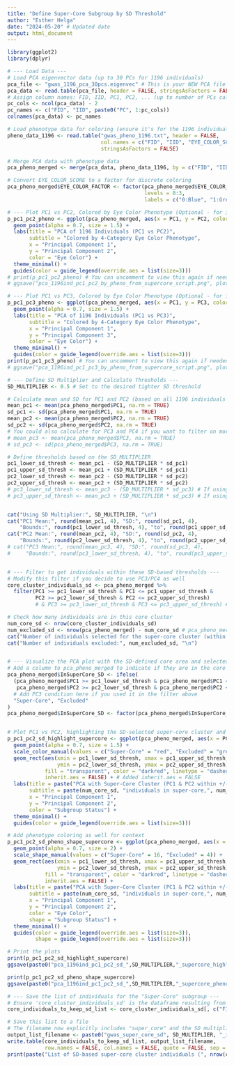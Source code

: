 ```yaml
---
title: "Define Super-Core Subgroup by SD Threshold"
author: "Esther Helga"
date: "2024-05-20" # Updated date
output: html_document
---
```


```r

library(ggplot2)
library(dplyr)

```

```r

# --- Load Data ---
# Load PCA eigenvector data (up to 30 PCs for 1196 individuals)
pca_file <- "gwas_1196_pca_30pcs.eigenvec" # This is your NEW PCA file for the 1196 individuals
pca_data <- read.table(pca_file, header = FALSE, stringsAsFactors = FALSE)
# Assign column names: FID, IID, PC1, PC2, ... (up to number of PCs calculated)
pc_cols <- ncol(pca_data) - 2
pc_names <- c("FID", "IID", paste0("PC", 1:pc_cols))
colnames(pca_data) <- pc_names

# Load phenotype data for coloring (ensure it's for the 1196 individuals)
pheno_data_1196 <- read.table("gwas_pheno_1196.txt", header = FALSE, 
                              col.names = c("FID", "IID", "EYE_COLOR_SCORE"), 
                              stringsAsFactors = FALSE)

# Merge PCA data with phenotype data
pca_pheno_merged <- merge(pca_data, pheno_data_1196, by = c("FID", "IID"))

# Convert EYE_COLOR_SCORE to a factor for discrete coloring
pca_pheno_merged$EYE_COLOR_FACTOR <- factor(pca_pheno_merged$EYE_COLOR_SCORE, 
                                            levels = 0:3, 
                                            labels = c("0:Blue", "1:Green/BG", "2:Hazel", "3:Brown"))

```


```r

# --- Plot PC1 vs PC2, Colored by Eye Color Phenotype (Optional - for initial visualization) ---
p_pc1_pc2_pheno <- ggplot(pca_pheno_merged, aes(x = PC1, y = PC2, color = EYE_COLOR_FACTOR)) +
  geom_point(alpha = 0.7, size = 1.5) +
  labs(title = "PCA of 1196 Individuals (PC1 vs PC2)",
       subtitle = "Colored by 4-Category Eye Color Phenotype",
       x = "Principal Component 1",
       y = "Principal Component 2",
       color = "Eye Color") +
  theme_minimal() +
  guides(color = guide_legend(override.aes = list(size=3))) 
# print(p_pc1_pc2_pheno) # You can uncomment to view this again if needed
# ggsave("pca_1196ind_pc1_pc2_by_pheno_from_supercore_script.png", plot = p_pc1_pc2_pheno, width = 8, height = 6, dpi = 300)

# --- Plot PC1 vs PC3, Colored by Eye Color Phenotype (Optional - for initial visualization) ---
p_pc1_pc3_pheno <- ggplot(pca_pheno_merged, aes(x = PC1, y = PC3, color = EYE_COLOR_FACTOR)) +
  geom_point(alpha = 0.7, size = 1.5) +
  labs(title = "PCA of 1196 Individuals (PC1 vs PC3)",
       subtitle = "Colored by 4-Category Eye Color Phenotype",
       x = "Principal Component 1",
       y = "Principal Component 3",
       color = "Eye Color") +
  theme_minimal() +
  guides(color = guide_legend(override.aes = list(size=3)))
print(p_pc1_pc3_pheno) # You can uncomment to view this again if needed
# ggsave("pca_1196ind_pc1_pc3_by_pheno_from_supercore_script.png", plot = p_pc1_pc3_pheno, width = 8, height = 6, dpi = 300)

```


```r

# --- Define SD Multiplier and Calculate Thresholds ---
SD_MULTIPLIER <- 0.5 # Set to the desired tighter SD threshold

# Calculate mean and SD for PC1 and PC2 (based on all 1196 individuals in pca_pheno_merged)
mean_pc1 <- mean(pca_pheno_merged$PC1, na.rm = TRUE)
sd_pc1 <- sd(pca_pheno_merged$PC1, na.rm = TRUE)
mean_pc2 <- mean(pca_pheno_merged$PC2, na.rm = TRUE)
sd_pc2 <- sd(pca_pheno_merged$PC2, na.rm = TRUE)
# You could also calculate for PC3 and PC4 if you want to filter on more dimensions
# mean_pc3 <- mean(pca_pheno_merged$PC3, na.rm = TRUE)
# sd_pc3 <- sd(pca_pheno_merged$PC3, na.rm = TRUE)

# Define thresholds based on the SD_MULTIPLIER
pc1_lower_sd_thresh <- mean_pc1 - (SD_MULTIPLIER * sd_pc1)
pc1_upper_sd_thresh <- mean_pc1 + (SD_MULTIPLIER * sd_pc1)
pc2_lower_sd_thresh <- mean_pc2 - (SD_MULTIPLIER * sd_pc2)
pc2_upper_sd_thresh <- mean_pc2 + (SD_MULTIPLIER * sd_pc2)
# pc3_lower_sd_thresh <- mean_pc3 - (SD_MULTIPLIER * sd_pc3) # If using PC3
# pc3_upper_sd_thresh <- mean_pc3 + (SD_MULTIPLIER * sd_pc3) # If using PC3


cat("Using SD Multiplier:", SD_MULTIPLIER, "\n")
cat("PC1 Mean:", round(mean_pc1, 4), "SD:", round(sd_pc1, 4), 
    "Bounds:", round(pc1_lower_sd_thresh, 4), "to", round(pc1_upper_sd_thresh, 4), "\n")
cat("PC2 Mean:", round(mean_pc2, 4), "SD:", round(sd_pc2, 4), 
    "Bounds:", round(pc2_lower_sd_thresh, 4), "to", round(pc2_upper_sd_thresh, 4), "\n")
# cat("PC3 Mean:", round(mean_pc3, 4), "SD:", round(sd_pc3, 4), 
#     "Bounds:", round(pc3_lower_sd_thresh, 4), "to", round(pc3_upper_sd_thresh, 4), "\n") # If using PC3


# --- Filter to get individuals within these SD-based thresholds ---
# Modify this filter if you decide to use PC3/PC4 as well
core_cluster_individuals_sd <- pca_pheno_merged %>%
  filter(PC1 >= pc1_lower_sd_thresh & PC1 <= pc1_upper_sd_thresh &
         PC2 >= pc2_lower_sd_thresh & PC2 <= pc2_upper_sd_thresh)
         # & PC3 >= pc3_lower_sd_thresh & PC3 <= pc3_upper_sd_thresh) # Add if using PC3

# Check how many individuals are in this core cluster
num_core_sd <- nrow(core_cluster_individuals_sd)
num_excluded_sd <- nrow(pca_pheno_merged) - num_core_sd # pca_pheno_merged should have 1196
cat("Number of individuals selected for the super-core cluster (within +/-", SD_MULTIPLIER, "SD for PC1 & PC2):", num_core_sd, "\n")
cat("Number of individuals excluded:", num_excluded_sd, "\n")


# --- Visualize the PCA plot with the SD-defined core area and selected individuals ---
# Add a column to pca_pheno_merged to indicate if they are in the core cluster
pca_pheno_merged$InSuperCore_SD <- ifelse(
  (pca_pheno_merged$PC1 >= pc1_lower_sd_thresh & pca_pheno_merged$PC1 <= pc1_upper_sd_thresh &
   pca_pheno_merged$PC2 >= pc2_lower_sd_thresh & pca_pheno_merged$PC2 <= pc2_upper_sd_thresh),
  # Add PC3 condition here if you used it in the filter above
  "Super-Core", "Excluded"
)
pca_pheno_merged$InSuperCore_SD <- factor(pca_pheno_merged$InSuperCore_SD, levels = c("Super-Core", "Excluded"))


# Plot PC1 vs PC2, highlighting the SD-selected super-core cluster and showing the SD box
p_pc1_pc2_sd_highlight_supercore <- ggplot(pca_pheno_merged, aes(x = PC1, y = PC2, color = InSuperCore_SD)) +
  geom_point(alpha = 0.7, size = 1.5) +
  scale_color_manual(values = c("Super-Core" = "red", "Excluded" = "grey")) + # Changed core color for emphasis
  geom_rect(aes(xmin = pc1_lower_sd_thresh, xmax = pc1_upper_sd_thresh, 
                ymin = pc2_lower_sd_thresh, ymax = pc2_upper_sd_thresh),
            fill = "transparent", color = "darkred", linetype = "dashed", linewidth = 0.8, # Updated to linewidth
            inherit.aes = FALSE) + # Added inherit.aes = FALSE
  labs(title = paste("PCA with Super-Core Cluster (PC1 & PC2 within +/-", SD_MULTIPLIER, "SD)"),
       subtitle = paste(num_core_sd, "individuals in super-core,", num_excluded_sd, "excluded"),
       x = "Principal Component 1",
       y = "Principal Component 2",
       color = "Subgroup Status") +
  theme_minimal() +
  guides(color = guide_legend(override.aes = list(size=3))) 

# Add phenotype coloring as well for context
p_pc1_pc2_sd_pheno_shape_supercore <- ggplot(pca_pheno_merged, aes(x = PC1, y = PC2, color = EYE_COLOR_FACTOR, shape = InSuperCore_SD)) +
  geom_point(alpha = 0.7, size = 2) + 
  scale_shape_manual(values = c("Super-Core" = 16, "Excluded" = 4)) + 
  geom_rect(aes(xmin = pc1_lower_sd_thresh, xmax = pc1_upper_sd_thresh, 
                ymin = pc2_lower_sd_thresh, ymax = pc2_upper_sd_thresh),
            fill = "transparent", color = "darkred", linetype = "dashed", linewidth = 0.8, # Updated to linewidth
            inherit.aes = FALSE) + 
  labs(title = paste("PCA with Super-Core Cluster (PC1 & PC2 within +/-", SD_MULTIPLIER, "SD)"),
       subtitle = paste(num_core_sd, "individuals in super-core,", num_excluded_sd, "excluded. Colored by Phenotype."),
       x = "Principal Component 1",
       y = "Principal Component 2",
       color = "Eye Color",
       shape = "Subgroup Status") +
  theme_minimal() +
  guides(color = guide_legend(override.aes = list(size=3)),
         shape = guide_legend(override.aes = list(size=3)))

# Print the plots
print(p_pc1_pc2_sd_highlight_supercore)
ggsave(paste0("pca_1196ind_pc1_pc2_sd_",SD_MULTIPLIER,"_supercore_highlighted.png"), plot = p_pc1_pc2_sd_highlight_supercore, width = 9, height = 7, dpi = 300)

print(p_pc1_pc2_sd_pheno_shape_supercore)
ggsave(paste0("pca_1196ind_pc1_pc2_sd_",SD_MULTIPLIER,"_supercore_pheno_shape.png"), plot = p_pc1_pc2_sd_pheno_shape_supercore, width = 10, height = 7, dpi = 300)


```

```r

# --- Save the list of individuals for the "Super-Core" subgroup ---
# Ensure 'core_cluster_individuals_sd' is the dataframe resulting from your chosen SD_MULTIPLIER = 1.5
core_individuals_to_keep_sd_list <- core_cluster_individuals_sd[, c("FID", "IID")]

# Save this list to a file
# The filename now explicitly includes "super_core" and the SD multiplier used
output_list_filename <- paste0("gwas_super_core_sd", SD_MULTIPLIER, "_individuals_to_keep.txt")
write.table(core_individuals_to_keep_sd_list, output_list_filename, 
            row.names = FALSE, col.names = FALSE, quote = FALSE, sep = "\t")
print(paste("List of SD-based super-core cluster individuals (", nrow(core_individuals_to_keep_sd_list) ," rows) saved to '", output_list_filename, "' for SD_MULTIPLIER =", SD_MULTIPLIER))

```



